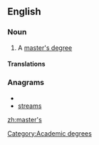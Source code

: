 ==English==

===Noun===
{{en-noun|master's}}

# A [[master's degree]]

====Translations====
{{trans-see|master's degree}}

===Anagrams===
* {{alphagram|aemrsst}}
* [[streams#English|streams]]

[[Category:Academic degrees]]

[[zh:master's]]